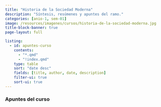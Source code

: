 ```yaml
---
title: "Historia de la Sociedad Moderna"
description: "Síntesis, resúmenes y apuntes del ramo."
categories: [anio-1, sem-01]
image: /resources/imagenes/cursos/historia-de-la-sociedad-moderna.jpg
title-block-banner: true
page-layout: full

listing:
  - id: apuntes-curso
    contents:
      - "*.qmd"
      - "!index.qmd"
    type: table
    sort: "date desc"
    fields: [title, author, date, description]
    filter-ui: true
    sort-ui: true
---
```


### Apuntes del curso
::: {#apuntes-curso}
:::
